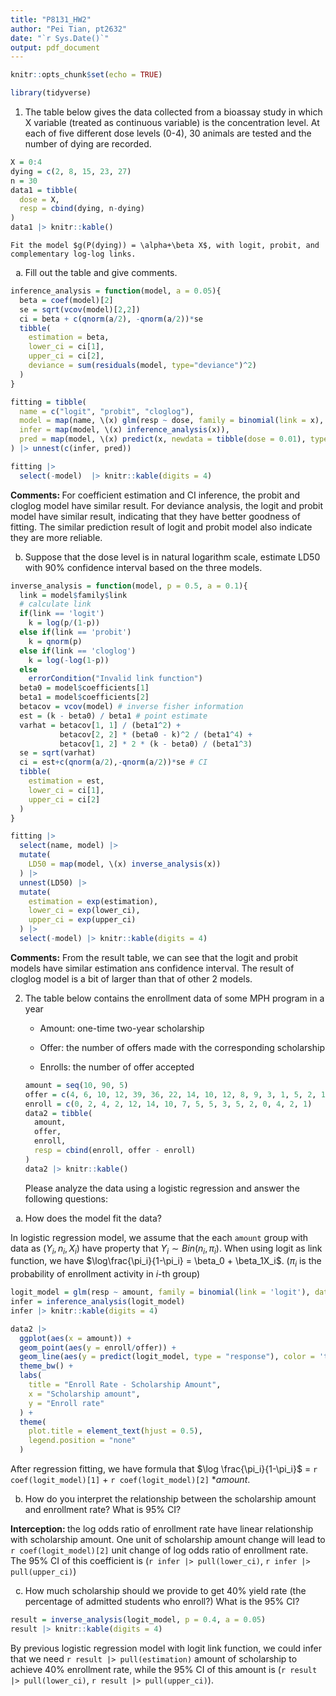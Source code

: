 ```yaml
---
title: "P8131_HW2"
author: "Pei Tian, pt2632"
date: "`r Sys.Date()`"
output: pdf_document
---
```


```r
knitr::opts_chunk$set(echo = TRUE)
```

```r
library(tidyverse)
```

1. The table below gives the data collected from a bioassay study in which X variable (treated as continuous variable) is the concentration level. At each of five different dose levels (0-4), 30 animals are tested and the number of dying are recorded.
```r
X = 0:4
dying = c(2, 8, 15, 23, 27)
n = 30
data1 = tibble(
  dose = X, 
  resp = cbind(dying, n-dying)
)
data1 |> knitr::kable()
```
    Fit the model $g(P(dying)) = \alpha+\beta X$, with logit, probit, and complementary log-log links.


  (a) Fill out the table and give comments.
    
```r
inference_analysis = function(model, a = 0.05){
  beta = coef(model)[2]
  se = sqrt(vcov(model)[2,2])
  ci = beta + c(qnorm(a/2), -qnorm(a/2))*se
  tibble(
    estimation = beta,
    lower_ci = ci[1],
    upper_ci = ci[2], 
    deviance = sum(residuals(model, type="deviance")^2)
  )
}
```

```r
fitting = tibble(
  name = c("logit", "probit", "cloglog"),
  model = map(name, \(x) glm(resp ~ dose, family = binomial(link = x), data = data1)), 
  infer = map(model, \(x) inference_analysis(x)),
  pred = map(model, \(x) predict(x, newdata = tibble(dose = 0.01), type = "response")) 
) |> unnest(c(infer, pred))

fitting |> 
  select(-model)  |> knitr::kable(digits = 4)
```
  **Comments: ** For coefficient estimation and CI inference, the probit and cloglog model have similar result. For deviance analysis, the logit and probit model have similar result, indicating that they have better goodness of fitting. The similar prediction result of logit and probit model also indicate they are more reliable.
    
  (b) Suppose that the dose level is in natural logarithm scale, estimate LD50 with 90% confidence interval based on the three models.
```r
inverse_analysis = function(model, p = 0.5, a = 0.1){
  link = model$family$link
  # calculate link 
  if(link == 'logit')
    k = log(p/(1-p))
  else if(link == 'probit')
    k = qnorm(p)
  else if(link == 'cloglog')
    k = log(-log(1-p))
  else
    errorCondition("Invalid link function")
  beta0 = model$coefficients[1]
  beta1 = model$coefficients[2]
  betacov = vcov(model) # inverse fisher information
  est = (k - beta0) / beta1 # point estimate 
  varhat = betacov[1, 1] / (beta1^2) +
           betacov[2, 2] * (beta0 - k)^2 / (beta1^4) +
           betacov[1, 2] * 2 * (k - beta0) / (beta1^3)
  se = sqrt(varhat)
  ci = est+c(qnorm(a/2),-qnorm(a/2))*se # CI 
  tibble(
    estimation = est, 
    lower_ci = ci[1],
    upper_ci = ci[2]
  )
}
```

```r
fitting |> 
  select(name, model) |>
  mutate(
    LD50 = map(model, \(x) inverse_analysis(x))
  ) |>
  unnest(LD50) |>
  mutate(
    estimation = exp(estimation),
    lower_ci = exp(lower_ci),
    upper_ci = exp(upper_ci)
  ) |>
  select(-model) |> knitr::kable(digits = 4)
```
  **Comments:** From the result table, we can see that the logit and probit models have similar estimation ans confidence interval. The result of cloglog model is a bit of larger than that of other 2 models.
  
2. The table below contains the enrollment data of some MPH program in a year
    - Amount: one-time two-year scholarship
  
    - Offer: the number of offers made with the corresponding scholarship
  
    - Enrolls: the number of offer accepted
```r
amount = seq(10, 90, 5)
offer = c(4, 6, 10, 12, 39, 36, 22, 14, 10, 12, 8, 9, 3, 1, 5, 2, 1)
enroll = c(0, 2, 4, 2, 12, 14, 10, 7, 5, 5, 3, 5, 2, 0, 4, 2, 1)
data2 = tibble(
  amount, 
  offer, 
  enroll,
  resp = cbind(enroll, offer - enroll)
)
data2 |> knitr::kable()
```
  Please analyze the data using a logistic regression and answer the following questions:

  (a) How does the model fit the data?
    
  In logistic regression model, we assume that the each `amount` group with data as $(Y_i, n_i, X_i)$ have property that $Y_i \sim Bin(n_i, \pi_i)$. When using logit as link function, we have $\log\frac{\pi_i}{1-\pi_i} = \beta_0 + \beta_1X_i$. ($\pi_i$ is the probability of enrollment activity in $i$-th group)

    
```r
logit_model = glm(resp ~ amount, family = binomial(link = 'logit'), data = data2)
infer = inference_analysis(logit_model) 
infer |> knitr::kable(digits = 4)
```    
```r
data2 |> 
  ggplot(aes(x = amount)) +
  geom_point(aes(y = enroll/offer)) +
  geom_line(aes(y = predict(logit_model, type = "response"), color = 'tomato')) + 
  theme_bw() + 
  labs(
    title = "Enroll Rate - Scholarship Amount",
    x = "Scholarship amount", 
    y = "Enroll rate"
  ) +
  theme(
    plot.title = element_text(hjust = 0.5),
    legend.position = "none"
  ) 
```
  After regression fitting, we have formula that $\log \frac{\pi_i}{1-\pi_i}$ = `r coef(logit_model)[1]` + `r coef(logit_model)[2]` $* amount$. 
    
  (b) How do you interpret the relationship between the scholarship amount and enrollment rate? What is 95% CI?
  
  **Interception: ** the log odds ratio of enrollment rate have linear relationship with scholarship amount. One unit of scholarship amount change will lead to `r coef(logit_model)[2]` unit change of log odds ratio of enrollment rate. The 95% CI of this coefficient is (`r infer |> pull(lower_ci)`, `r infer |> pull(upper_ci)`) 
    
  (c) How much scholarship should we provide to get 40% yield rate (the percentage of admitted students who enroll?) What is the 95% CI?
```r
result = inverse_analysis(logit_model, p = 0.4, a = 0.05) 
result |> knitr::kable(digits = 4)
```
  By previous logistic regression model with logit link function, we could infer that we need `r result |> pull(estimation)` amount of scholarship to achieve 40% enrollment rate, while the 95% CI of this amount is (`r result |> pull(lower_ci)`, `r result |> pull(upper_ci)`).

